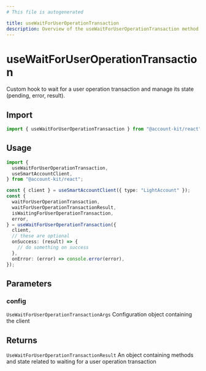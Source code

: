 ```yaml
---
# This file is autogenerated

title: useWaitForUserOperationTransaction
description: Overview of the useWaitForUserOperationTransaction method
---
```


# useWaitForUserOperationTransaction

Custom hook to wait for a user operation transaction and manage its state (pending, error, result).

## Import

```ts
import { useWaitForUserOperationTransaction } from "@account-kit/react";
```

## Usage

```ts
import {
  useWaitForUserOperationTransaction,
  useSmartAccountClient,
} from "@account-kit/react";

const { client } = useSmartAccountClient({ type: "LightAccount" });
const {
  waitForUserOperationTransaction,
  waitForUserOperationTransactionResult,
  isWaitingForUserOperationTransaction,
  error,
} = useWaitForUserOperationTransaction({
  client,
  // these are optional
  onSuccess: (result) => {
    // do something on success
  },
  onError: (error) => console.error(error),
});
```

## Parameters

### config

`UseWaitForUserOperationTransactionArgs`
Configuration object containing the client

## Returns

`UseWaitForUserOperationTransactionResult`
An object containing methods and state related to waiting for a user operation transaction
